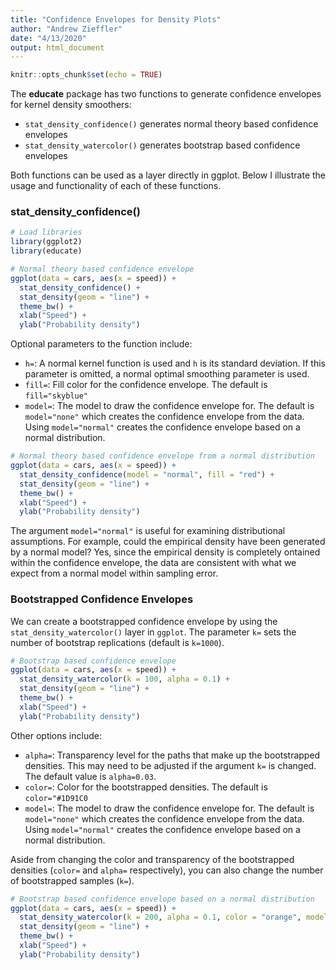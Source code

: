 ```yaml
---
title: "Confidence Envelopes for Density Plots"
author: "Andrew Zieffler"
date: "4/13/2020"
output: html_document
---
```


```r
knitr::opts_chunk$set(echo = TRUE)
```

The **educate** package has two functions to generate confidence envelopes for kernel density smoothers:

- `stat_density_confidence()` generates normal theory based confidence envelopes
- `stat_density_watercolor()` generates bootstrap based confidence envelopes

Both functions  can be used as a layer directly in ggplot. Below I illustrate the usage and functionality of each of these functions.

### stat_density_confidence()

```r
# Load libraries
library(ggplot2)
library(educate)

# Normal theory based confidence envelope
ggplot(data = cars, aes(x = speed)) +
  stat_density_confidence() +
  stat_density(geom = "line") +
  theme_bw() +
  xlab("Speed") +
  ylab("Probability density")
```


Optional parameters to the function include:

- `h=`: A normal kernel function is used and `h` is its standard deviation. If this parameter is omitted, a normal optimal smoothing parameter is used.
- `fill=`: Fill color for the confidence envelope. The default is `fill="skyblue"`
- `model=`: The model to draw the confidence envelope for. The default is `model="none"` which creates the confidence envelope from the data. Using `model="normal"` creates the confidence envelope based on a normal distribution.

```r
# Normal theory based confidence envelope from a normal distribution
ggplot(data = cars, aes(x = speed)) +
  stat_density_confidence(model = "normal", fill = "red") +
  stat_density(geom = "line") +
  theme_bw() +
  xlab("Speed") +
  ylab("Probability density")
```

The argument `model="normal"` is useful for examining distributional assumptions. For example, could the empirical density have been generated by a normal model? Yes, since the empirical density is completely ontained within the confidence envelope, the data are consistent with what we expect from a normal model within sampling error.

### Bootstrapped Confidence Envelopes

We can create a bootstrapped confidence envelope by using the `stat_density_watercolor()` layer in `ggplot`. The parameter `k=` sets the number of bootstrap replications (default is `k=1000`).

```r
# Bootstrap based confidence envelope
ggplot(data = cars, aes(x = speed)) +
  stat_density_watercolor(k = 100, alpha = 0.1) +
  stat_density(geom = "line") +
  theme_bw() +
  xlab("Speed") +
  ylab("Probability density")
```


Other options include:

- `alpha=`: Transparency level for the paths that make up the bootstrapped densities. This may need to be adjusted if the argument `k=` is changed. The default value is `alpha=0.03`.
- `color=`: Color for the bootstrapped densities. The default is `color="#1D91C0`
- `model=`: The model to draw the confidence envelope for. The default is `model="none"` which creates the confidence envelope from the data. Using `model="normal"` creates the confidence envelope based on a normal distribution.

Aside from changing the color and transparency of the bootstrapped densities (`color=` and `alpha=` respectively), you can also change the number of bootstrapped samples (`k=`). 


```r
# Bootstrap based confidence envelope based on a normal distribution
ggplot(data = cars, aes(x = speed)) +
  stat_density_watercolor(k = 200, alpha = 0.1, color = "orange", model = "normal") +
  stat_density(geom = "line") +
  theme_bw() +
  xlab("Speed") +
  ylab("Probability density")
```

